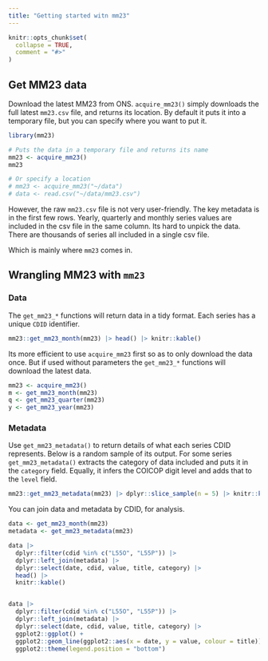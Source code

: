 ```yaml
---
title: "Getting started witn mm23"
---
```


```r
knitr::opts_chunk$set(
  collapse = TRUE,
  comment = "#>"
)
```


## Get MM23 data

Download the latest MM23 from ONS. `acquire_mm23()` simply downloads the full
latest `mm23.csv` file, and returns its location. By default it puts it into a
temporary file, but you can specify where you want to put it.

```r
library(mm23)

# Puts the data in a temporary file and returns its name
mm23 <- acquire_mm23()
mm23

# Or specify a location
# mm23 <- acquire_mm23("~/data")
# data <- read.csv("~/data/mm23.csv")

```

However, the raw `mm23.csv` file is not very user-friendly. The key metadata is
in the first few rows. Yearly, quarterly and monthly series values are included
in the csv file in the same column. Its hard to unpick the data. There are
thousands of series all included in a single csv file.

Which is mainly where `mm23` comes in.


## Wrangling MM23 with `mm23`

### Data

The `get_mm23_*` functions will return data in a tidy format. Each series has a
unique `CDID` identifier.

```r

mm23::get_mm23_month(mm23) |> head() |> knitr::kable()

```


Its more efficient to use `acquire_mm23` first so as to only download the data
once. But if used without parameters the `get_mm23_*` functions will download
the latest data.


```r
mm23 <- acquire_mm23()
m <- get_mm23_month(mm23)
q <- get_mm23_quarter(mm23)
y <- get_mm23_year(mm23)

```

### Metadata

Use `get_mm23_metadata()` to return details of what each series CDID represents.
Below is a random sample of its output. For some series `get_mm23_metadata()`
extracts the category of data included and puts it in the `category` field.
Equally, it infers the COICOP digit level and adds that to the `level` field.

```r

mm23::get_mm23_metadata(mm23) |> dplyr::slice_sample(n = 5) |> knitr::kable()

```




You can join data and metadata by CDID, for analysis.

```r

data <- get_mm23_month(mm23)
metadata <- get_mm23_metadata(mm23)

data |>
  dplyr::filter(cdid %in% c("L55O", "L55P")) |>
  dplyr::left_join(metadata) |> 
  dplyr::select(date, cdid, value, title, category) |> 
  head() |> 
  knitr::kable()


data |>
  dplyr::filter(cdid %in% c("L55O", "L55P")) |>
  dplyr::left_join(metadata) |> 
  dplyr::select(date, cdid, value, title, category) |> 
  ggplot2::ggplot() +
  ggplot2::geom_line(ggplot2::aes(x = date, y = value, colour = title)) +
  ggplot2::theme(legend.position = "bottom")



```
